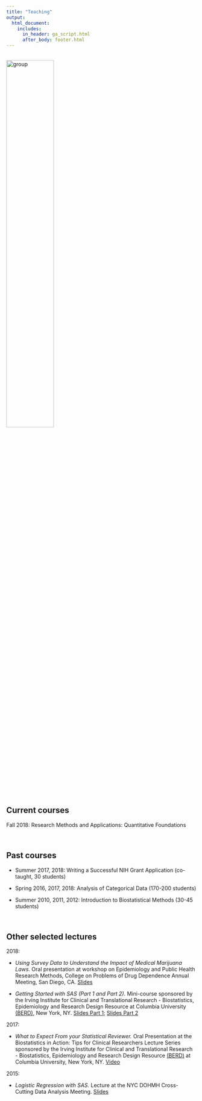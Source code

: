 ```yaml
---
title: "Teaching"
output:
  html_document:
    includes:
      in_header: ga_script.html
      after_body: footer.html
---
```


<link rel="stylesheet" href="academicons.css"/>
<link rel="stylesheet" href="styles.css" type="text/css">

<br><img src="images/group.jpg" alt="group" style="width:50%"><br>

## Current courses

Fall 2018: Research Methods and Applications: Quantitative Foundations  

<br>

## Past courses

* Summer 2017, 2018: Writing a Successful NIH Grant Application (co-taught, 30 students)  

* Spring 2016, 2017, 2018: Analysis of Categorical Data (170-200 students)  

* Summer 2010, 2011, 2012: Introduction to Biostatistical Methods (30-45 students) 

<br>

## Other selected lectures

2018:

* *Using Survey Data to Understand the Impact of Medical Marijuana Laws.* Oral presentation at workshop on Epidemiology and Public Health Research Methods, College on Problems of Drug Dependence Annual Meeting, San Diego, CA. [Slides](downloads/mauro_cpdd_june2018.pdf)

* *Getting Started with SAS (Part 1 and Part 2).* Mini-course sponsored by the Irving Institute for Clinical and Translational Research - Biostatistics, Epidemiology and Research Design Resource at Columbia University [(BERD)](http://irvinginstitute.columbia.edu/resources/biostatistics.html), New York, NY. [Slides Part 1](downloads/SAS_Minicourse1.pdf); [Slides Part 2](downloads/SAS_Minicourse2.pdf)

2017:

* *What to Expect From your Statistical Reviewer.* Oral Presentation at the Biostatistics in Action: Tips for Clinical Researchers Lecture Series sponsored by the Irving Institute for Clinical and Translational Research - Biostatistics, Epidemiology and Research Design Resource [(BERD)](http://irvinginstitute.columbia.edu/resources/biostatistics.html) at Columbia University, New York, NY. [Video](https://youtu.be/kK787j6j6BQ)

2015:

* *Logistic Regression with SAS.* Lecture at the NYC DOHMH Cross-Cutting Data Analysis Meeting. [Slides](downloads/cmauro_LogRegres_SAS.pdf)
